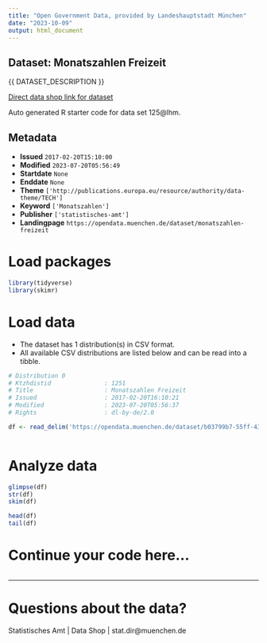```yaml
---
title: "Open Government Data, provided by Landeshauptstadt München"
date: "2023-10-09"
output: html_document
---
```


## Dataset: Monatszahlen Freizeit

{{ DATASET_DESCRIPTION }}

[Direct data shop link for dataset](https://opendata.muenchen.de/dataset/monatszahlen-freizeit)

Auto generated R starter code for data set 125@lhm.

## Metadata

- **Issued** `2017-02-20T15:10:00`
- **Modified** `2023-07-20T05:56:49`
- **Startdate** `None`
- **Enddate** `None`
- **Theme** `['http://publications.europa.eu/resource/authority/data-theme/TECH']`
- **Keyword** `['Monatszahlen']`
- **Publisher** `['statistisches-amt']`
- **Landingpage** `https://opendata.muenchen.de/dataset/monatszahlen-freizeit`


# Load packages

```r

library(tidyverse)
library(skimr)

```

# Load data

-   The dataset has 1 distribution(s) in CSV format.
-   All available CSV distributions are listed below and can be read into a tibble.

```r

# Distribution 0
# Ktzhdistid               : 1251
# Title                    : Monatszahlen Freizeit
# Issued                   : 2017-02-20T16:10:21
# Modified                 : 2023-07-20T05:56:37
# Rights                   : dl-by-de/2.0

df <- read_delim('https://opendata.muenchen.de/dataset/b03799b7-55ff-43d6-9931-79d4f445038d/resource/a5e6f0f9-8428-44a2-8f03-57d88c9ce6bc/download/monatszahlen2307_freizeit_10_07_23_nosum.csv')



```

# Analyze data

```r

glimpse(df)
str(df)
skim(df)

head(df)
tail(df)

```

# Continue your code here...

```r

```

------------------------------------------------------------------------

# Questions about the data?

Statistisches Amt | Data Shop | stat.dir@muenchen.de
